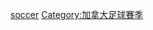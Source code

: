 {{Portal box|加拿大|足球}} 
{{year by category
|m=2
|c=0
|d=1
|y=5
|cat=加拿大足球
|sortkey=加拿大足球
|parent=加拿大足球賽季
|subcat=2015年加拿大體育
}}


[[Category:2015年加拿大體育|soccer]]
[[Category:加拿大足球賽季|Category:加拿大足球賽季]]